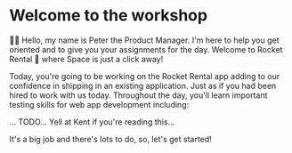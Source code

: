 # Welcome to the workshop

👨‍💼 Hello, my name is Peter the Product Manager. I'm here to help you get
oriented and to give you your assignments for the day. Welcome to Rocket Rental
🚀 where Space is just a click away!

Today, you're going to be working on the Rocket Rental app adding to our
confidence in shipping in an existing application. Just as if you had been hired
to work with us today. Throughout the day, you'll learn important testing skills
for web app development including:

... TODO... Yell at Kent if you're reading this...

It's a big job and there's lots to do, so, let's get started!
